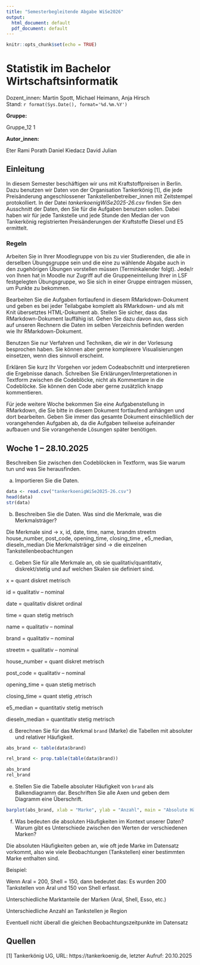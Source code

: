 ```yaml
---
title: "Semesterbegleitende Abgabe WiSe2026"
output:
  html_document: default
  pdf_document: default
---
```


```r
knitr::opts_chunk$set(echo = TRUE)
```
# Statistik im Bachelor Wirtschaftsinformatik
Dozent_innen: Martin Spott, Michael Heimann, Anja Hirsch   
Stand: `r format(Sys.Date(), format='%d.%m.%Y')`

<!-- Bitte geben Sie Ihre Gruppennummer und Ihre Namen an -->

**Gruppe:**

Gruppe_12 1

**Autor_innen:**

Eter Rami
Porath Daniel
Kiedacz David Julian

## Einleitung

In diesem Semester beschäftigen wir uns mit Kraftstoffpreisen in Berlin. Dazu benutzen wir Daten von der Organisation Tankerkönig [1], die jede Preisänderung angeschlossener Tankstellenbetreiber_innen mit Zeitstempel protokolliert. In der Datei *tankerkoenigWiSe2025-26.csv* finden Sie den Ausschnitt der Daten, den Sie für die Aufgaben benutzen sollen. Dabei haben wir für jede Tankstelle und jede Stunde den Median der von Tankerkönig registrierten Preisänderungen der Kraftstoffe Diesel und E5 ermittelt.

### Regeln

Arbeiten Sie in Ihrer Moodlegruppe von bis zu vier Studierenden, die alle in derselben Übungsgruppe sein und die eine zu wählende Abgabe auch in den zugehörigen Übungen vorstellen müssen (Terminkalender folgt). Jede/r von Ihnen hat in Moodle nur Zugriff auf die Gruppeneinteilung Ihrer in LSF festgelegten Übungsgruppe, wo Sie sich in einer Gruppe eintragen müssen, um Punkte zu bekommen.   

Bearbeiten Sie die Aufgaben fortlaufend in diesem RMarkdown-Dokument und geben es bei jeder Teilabgabe komplett als RMarkdown- und als mit Knit übersetztes HTML-Dokument ab. Stellen Sie sicher, dass das RMarkdown-Dokument lauffähig ist. Gehen Sie dazu davon aus, dass sich auf unseren Rechnern die Daten im selben Verzeichnis befinden werden wie Ihr RMarkdown-Dokument. 

Benutzen Sie nur Verfahren und Techniken, die wir in der Vorlesung besprochen haben. Sie können aber gerne komplexere Visualisierungen einsetzen, wenn dies sinnvoll erscheint. 

Erklären Sie kurz Ihr Vorgehen vor jedem Codeabschnitt und interpretieren die Ergebnisse danach. Schreiben Sie Erklärungen/Interpretationen in Textform zwischen die Codeblöcke, nicht als Kommentare in die Codeblöcke. Sie können den Code aber gerne zusätzlich knapp kommentieren.   

Für jede weitere Woche bekommen Sie eine Aufgabenstellung in RMarkdown, die Sie bitte in diesem Dokument fortlaufend anhängen und dort bearbeiten. Geben Sie immer das gesamte Dokument einschließlich der vorangehenden Aufgaben ab, da die Aufgaben teilweise aufeinander aufbauen und Sie vorangehende Lösungen später benötigen. 

## Woche 1 -- 28.10.2025

Beschreiben Sie zwischen den Codeblöcken in Textform, was Sie warum tun und was Sie herausfinden.

a. Importieren Sie die Daten.
```R
data <- read.csv("tankerkoenigWiSe2025-26.csv")
head(data)
str(data)
```

b. Beschreiben Sie die Daten. Was sind die Merkmale, was die Merkmalsträger?

Die Merkmale sind -> x, id, date, time, name, brandm streetm house_number, post_code, opening_time, closing_time , e5_median, dieseln_median
Die Merkmalsträger sind -> die einzelnen Tankstellenbeobachtungen


c. Geben Sie für alle Merkmale an, ob sie qualitativ/quantitativ, diskrekt/stetig und auf welchen Skalen sie definiert sind.

x = quant  diskret  metrisch 

id = qualitativ  --  nominal   

date = qualitativ  diskret ordinal

time = quan  stetig  metrisch  

name = qualitativ  --  nominal

brand = qualitativ --  nominal 

streetm = qualitativ  -- nominal

house_number = quant diskret metrisch

post_code = qualitativ --  nominal

opening_time = quan  stetig  metrisch

closing_time = quant  stetig  ,etrisch

e5_median = quantitativ  stetig  metrisch

dieseln_median = quantitativ  stetig  metrisch

d. Berechnen Sie für das Merkmal `brand` (Marke) die Tabellen mit absoluter und relativer Häufigkeit. 

```R
abs_brand <- table(data$brand)

rel_brand <- prop.table(table(data$brand))

abs_brand
rel_brand
```
e. Stellen Sie die Tabelle absoluter Häufigkeit von `brand` als Balkendiagramm dar. Beschriften Sie alle Axen und geben dem Diagramm eine Überschrift.

```R
barplot(abs_brand, xlab = "Marke", ylab = "Anzahl", main = "Absolute Häufigkeit Brand", las = 2, col = "steelblue", cex.names = 0.8, cex.axis = 0.8)
```

f. Was bedeuten die absoluten Häufigkeiten im Kontext unserer Daten? Warum gibt es Unterschiede zwischen den Werten der verschiedenen Marken?


Die absoluten Häufigkeiten geben an, wie oft jede Marke im Datensatz vorkommt, also wie viele Beobachtungen (Tankstellen) einer bestimmten Marke enthalten sind.

Beispiel:

Wenn Aral = 200, Shell = 150, dann bedeutet das: Es wurden 200 Tankstellen von Aral und 150 von Shell erfasst.

Unterschiedliche Marktanteile der Marken (Aral, Shell, Esso, etc.)

Unterschiedliche Anzahl an Tankstellen je Region

Eventuell nicht überall die gleichen Beobachtungszeitpunkte im Datensatz



## Quellen

[1] Tankerkönig UG, URL: https://tankerkoenig.de, letzter Aufruf: 20.10.2025

